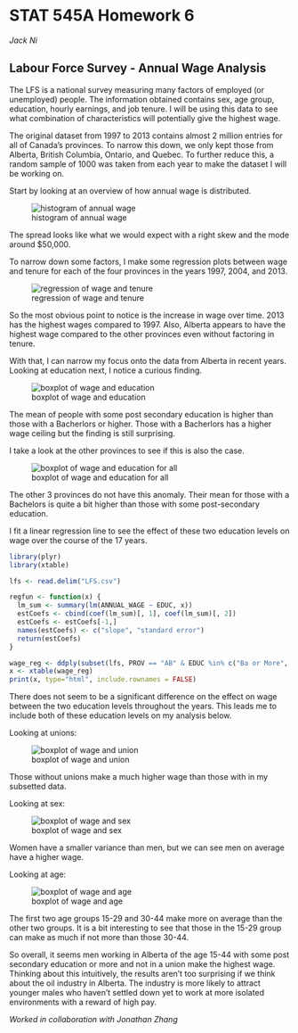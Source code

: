 STAT 545A Homework 6
========================================================

_Jack Ni_

Labour Force Survey - Annual Wage Analysis
-------------------------

The LFS is a national survey measuring many factors of employed (or unemployed) people. The information obtained contains sex, age group, education, hourly earnings, and job tenure. I will be using this data to see what combination of characteristics will potentially give the highest wage.

The original dataset from 1997 to 2013 contains almost 2 million entries for all of Canada's provinces. To narrow this down, we only kept those from Alberta, British Columbia, Ontario, and Quebec. To further reduce this, a random sample of 1000 was taken from each year to make the dataset I will be working on.

Start by looking at an overview of how annual wage is distributed.

![histogram of annual wage](wage_dist.png)

The spread looks like what we would expect with a right skew and the mode around $50,000.

To narrow down some factors, I make some regression plots between wage and tenure for each of the four provinces in the years 1997, 2004, and 2013.

![regression of wage and tenure](wage_tenure.png)

So the most obvious point to notice is the increase in wage over time. 2013 has the highest wages compared to 1997. Also, Alberta appears to have the highest wage compared to the other provinces even without factoring in tenure. 

With that, I can narrow my focus onto the data from Alberta in recent years. Looking at education next, I notice a curious finding.

![boxplot of wage and education](wage_educ.png)

The mean of people with some post secondary education is higher than those with a Bacherlors or higher. Those with a Bacherlors has a higher wage ceiling but the finding is still surprising.

I take a look at the other provinces to see if this is also the case.

![boxplot of wage and education for all](boxplot_wage_educ.png)

The other 3 provinces do not have this anomaly. Their mean for those with a Bachelors is quite a bit higher than those with some post-secondary education.

I fit a linear regression line to see the effect of these two education levels on wage over the course of the 17 years.

```r
library(plyr)
library(xtable)
```

```r
lfs <- read.delim("LFS.csv")

regfun <- function(x) {
  lm_sum <- summary(lm(ANNUAL_WAGE ~ EDUC, x))
  estCoefs <- cbind(coef(lm_sum)[, 1], coef(lm_sum)[, 2])
  estCoefs <- estCoefs[-1,]
  names(estCoefs) <- c("slope", "standard error")
  return(estCoefs)
}

wage_reg <- ddply(subset(lfs, PROV == "AB" & EDUC %in% c("Ba or More", "Some PS")), ~ SURVYEAR, regfun)
x <- xtable(wage_reg)
print(x, type="html", include.rownames = FALSE)
```

There does not seem to be a significant difference on the effect on wage between the two education levels throughout the years. This leads me to include both of these education levels on my analysis below.

Looking at unions:

![boxplot of wage and union](wage_union.png)

Those without unions make a much higher wage than those with in my subsetted data.

Looking at sex:

![boxplot of wage and sex](wage_sex.png)

Women have a smaller variance than men, but we can see men on average have a higher wage.

Looking at age:

![boxplot of wage and age](wage_age.png)

The first two age groups 15-29 and 30-44 make more on average than the other two groups. It is a bit interesting to see that those in the 15-29 group can make as much if not more than those 30-44.

So overall, it seems men working in Alberta of the age 15-44 with some post secondary education or more and not in a union make the highest wage. Thinking about this intuitively, the results aren't too surprising if we think about the oil industry in Alberta. The industry is more likely to attract younger males who haven't settled down yet to work at more isolated environments with a reward of high pay.

_Worked in collaboration with Jonathan Zhang_